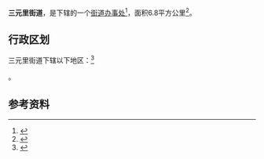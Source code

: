 {{Otheruses|subject=行政上的三元里街道|other=地名意义上的三元里|三元里 (廣州市)}}
{{中国乡级行政区
|景观照片文件名 = Guangzhou Sanyuanli Pingyingtuan Yizhi 2014.01.30 13-38-58.jpg
|景观照片描述 = 三元古庙
|汉语拼音 = 
|其他语言 = 
|其他语言名称 = 
|旧称 = 
|地名出处 = 
|位置图文件名 = 
|位置图描述 = 
|自定义图片= 
|建置时间 = 
|政府驻地 = 
|毗邻 = 
|总面积 = 6.8平方公里
|总人口 = 
|总人口年份 = 
|户籍人口 = 
|户籍人口年份 = 
|常住人口 = 
|常住人口年份 = 
|人口密度 = 
|GDP = 
|GDP年份 = 
|邮政编码 = 
|电话区号 = 20
|官方网站 = 
|网站名称 = 
|44/01/11/002/000}}

'''三元里街道'''，是{{PRC admin/fullname|44/01/11/002/000|3}}下辖的一个[[街道办事处|街道办事处]]<ref>{{PRC admin/ref sgc|{{PRC admin/parent|44/01/11/002/000}}}}</ref>，面积6.8平方公里<ref>{{Cite web |url=http://dizhi.by.gov.cn/manage/zjgk.asp?title=%C8%FD%D4%AA%C0%EF%BD%D6&id=1 |title=中国广州白云 三元里街 |access-date=2012-10-13 |archive-date=2016-03-05 |archive-url=https://web.archive.org/web/20160305190034/http://dizhi.by.gov.cn/manage/zjgk.asp?title=%C8%FD%D4%AA%C0%EF%BD%D6&id=1 |dead-url=yes }}</ref>。

== 行政区划 ==

三元里街道下辖以下地区：<ref>{{PRC admin/ref sgc|44/01/11/002/000}}</ref>

{{PRC admin/children|44/01/11/002/000}}。

== 参考资料 ==

{{reflist}}

{{行政区划小作品}}
{{PRC admin/navcat|44/01/11/002/000}}